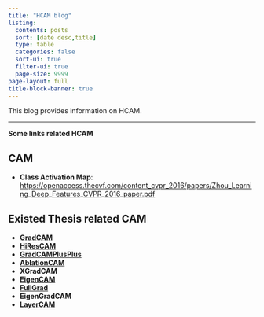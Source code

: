 ```yaml
---
title: "HCAM blog"
listing:
  contents: posts
  sort: [date desc,title]
  type: table
  categories: false
  sort-ui: true
  filter-ui: true
  page-size: 9999
page-layout: full
title-block-banner: true
---
```


This blog provides information on HCAM.

---

**Some links related HCAM**

::: {.panel-tabset} 

## CAM

- **Class Activation Map**: <https://openaccess.thecvf.com/content_cvpr_2016/papers/Zhou_Learning_Deep_Features_CVPR_2016_paper.pdf>

## Existed Thesis related CAM

- [**GradCAM**](https://arxiv.org/abs/1610.02391)
- [**HiResCAM**](https://arxiv.org/abs/2011.08891)
- [**GradCAMPlusPlus**](https://arxiv.org/abs/1710.11063)
- [**AblationCAM**](https://ieeexplore.ieee.org/abstract/document/9093360/)
- **XGradCAM**
- [**EigenCAM**](https://arxiv.org/abs/2008.00299)
- [**FullGrad**](https://arxiv.org/abs/1905.00780)
- **EigenGradCAM**
- [**LayerCAM**](http://mftp.mmcheng.net/Papers/21TIP_LayerCAM.pdf)

:::